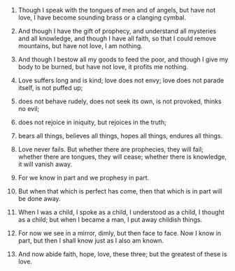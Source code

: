 
1. Though I speak with the tongues of men and of angels, but have not love, I have become sounding brass or a clanging cymbal.

2. And though I have the gift of prophecy, and understand all mysteries and all knowledge, and though I have all faith, so that I could remove mountains, but have not love, I am nothing.

3. And though I bestow all my goods to feed the poor, and though I give my body to be burned, but have not love, it profits me nothing.

4. Love suffers long and is kind; love does not envy; love does not parade itself, is not puffed up;

5. does not behave rudely, does not seek its own, is not provoked, thinks no evil;

6. does not rejoice in iniquity, but rejoices in the truth;

7. bears all things, believes all things, hopes all things, endures all things.

8. Love never fails. But whether there are prophecies, they will fail; whether there are tongues, they will cease; whether there is knowledge, it will vanish away.

9. For we know in part and we prophesy in part.

10. But when that which is perfect has come, then that which is in part will be done away.

11. When I was a child, I spoke as a child, I understood as a child, I thought as a child; but when I became a man, I put away childish things.

12. For now we see in a mirror, dimly, but then face to face. Now I know in part, but then I shall know just as I also am known.

13. And now abide faith, hope, love, these three; but the greatest of these is love.


